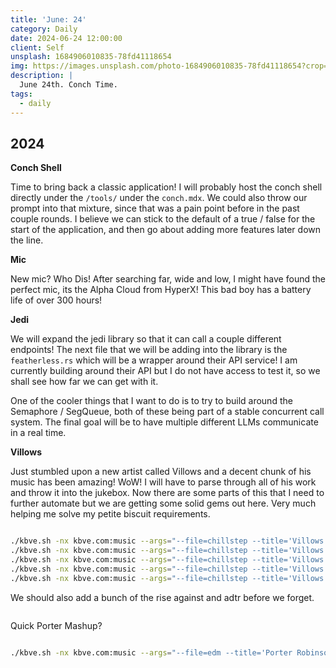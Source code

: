 ```yaml
---
title: 'June: 24'
category: Daily
date: 2024-06-24 12:00:00
client: Self
unsplash: 1684906010835-78fd41118654
img: https://images.unsplash.com/photo-1684906010835-78fd41118654?crop=entropy&cs=srgb&fm=jpg&ixid=MnwzNjM5Nzd8MHwxfHJhbmRvbXx8fHx8fHx8fDE2ODE3NDg2ODY&ixlib=rb-4.0.3&q=85
description: |
  June 24th. Conch Time.
tags:
  - daily
---
```



## 2024

**Conch Shell**

Time to bring back a classic application! I will probably host the conch shell directly under the `/tools/` under the `conch.mdx`.
We could also throw our prompt into that mixture, since that was a pain point before in the past couple rounds.
I believe we can stick to the default of a true / false for the start of the application, and then go about adding more features later down the line.

**Mic**

New mic? Who Dis!
After searching far, wide and low, I might have found the perfect mic, its the Alpha Cloud from HyperX!
This bad boy has a battery life of over 300 hours!

**Jedi**

We will expand the jedi library so that it can call a couple different endpoints!
The next file that we will be adding into the library is the `featherless.rs` which will be a wrapper around their API service!
I am currently building around their API but I do not have access to test it, so we shall see how far we can get with it.

One of the cooler things that I want to do is to try to build around the Semaphore / SegQueue, both of these being part of a stable concurrent call system.
The final goal will be to have multiple different LLMs communicate in a real time.

**Villows**

Just stumbled upon a new artist called Villows and a decent chunk of his music has been amazing! WoW!
I will have to parse through all of his work and throw it into the jukebox.
Now there are some parts of this that I need to further automate but we are getting some solid gems out here.
Very much helping me solve my petite biscuit requirements.

```bash

./kbve.sh -nx kbve.com:music --args="--file=chillstep --title='Villows & Niicap - Dimmest Light' --ytid=jwTOq65qaWA"
./kbve.sh -nx kbve.com:music --args="--file=chillstep --title='Villows - Coast' --ytid=6vOUyl4EvL0"
./kbve.sh -nx kbve.com:music --args="--file=chillstep --title='Villows - Endless' --ytid=ygcLDN4GgkU"
./kbve.sh -nx kbve.com:music --args="--file=chillstep --title='Villows - Childhood' --ytid=wcuAXzt55LY"
./kbve.sh -nx kbve.com:music --args="--file=chillstep --title='Villows - Mountains' --ytid=1HT47cz8yVA"

```

We should also add a bunch of the rise against and adtr before we forget.

```bash 

```

Quick Porter Mashup?

```bash

./kbve.sh -nx kbve.com:music --args="--file=edm --title='Porter Robinson - Sea of Voices x Shelter x Divinity (Resaixo Mashup)' --ytid=uPBpmz1Z32w"

```